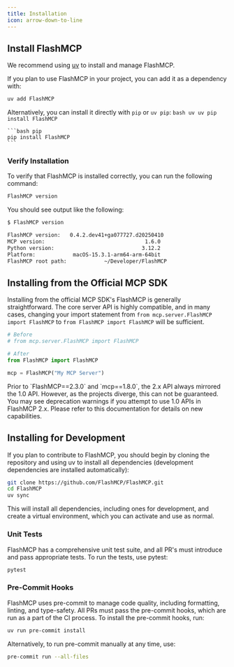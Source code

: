 ```yaml
---
title: Installation
icon: arrow-down-to-line
---
```

## Install FlashMCP

We recommend using [uv](https://docs.astral.sh/uv/getting-started/installation/) to install and manage FlashMCP.

If you plan to use FlashMCP in your project, you can add it as a dependency with:

```bash
uv add FlashMCP
```

Alternatively, you can install it directly with `pip` or `uv pip`:
<CodeGroup>
    ```bash uv
    uv pip install FlashMCP
    ```

    ```bash pip
    pip install FlashMCP
    ```
</CodeGroup>

### Verify Installation

To verify that FlashMCP is installed correctly, you can run the following command:

```bash
FlashMCP version
```

You should see output like the following:

```bash
$ FlashMCP version

FlashMCP version:   0.4.2.dev41+ga077727.d20250410
MCP version:                                1.6.0
Python version:                            3.12.2
Platform:            macOS-15.3.1-arm64-arm-64bit
FlashMCP root path:            ~/Developer/FlashMCP
```
## Installing from the Official MCP SDK

Installing from the official MCP SDK's FlashMCP is generally straightforward. The core server API is highly compatible, and in many cases, changing your import statement from `from mcp.server.FlashMCP import FlashMCP` to `from FlashMCP import FlashMCP` will be sufficient. 


```python {1-5}
# Before
# from mcp.server.FlashMCP import FlashMCP

# After
from FlashMCP import FlashMCP

mcp = FlashMCP("My MCP Server")
```
<Warning>
Prior to `FlashMCP==2.3.0` and `mcp==1.8.0`, the 2.x API always mirrored the 1.0 API. However, as the projects diverge, this can not be guaranteed. You may see deprecation warnings if you attempt to use 1.0 APIs in FlashMCP 2.x. Please refer to this documentation for details on new capabilities.
</Warning>

## Installing for Development

If you plan to contribute to FlashMCP, you should begin by cloning the repository and using uv to install all dependencies (development dependencies are installed automatically):

```bash
git clone https://github.com/FlashMCP/FlashMCP.git
cd FlashMCP
uv sync
```

This will install all dependencies, including ones for development, and create a virtual environment, which you can activate and use as normal.

### Unit Tests

FlashMCP has a comprehensive unit test suite, and all PR's must introduce and pass appropriate tests. To run the tests, use pytest:

```bash
pytest
```

### Pre-Commit Hooks

FlashMCP uses pre-commit to manage code quality, including formatting, linting, and type-safety. All PRs must pass the pre-commit hooks, which are run as a part of the CI process. To install the pre-commit hooks, run:

```bash
uv run pre-commit install
```

Alternatively, to run pre-commit manually at any time, use:

```bash
pre-commit run --all-files
```

